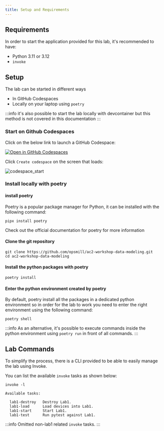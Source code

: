 ```yaml
---
title: Setup and Requirements
---
```



## Requirements

In order to start the application provided for this lab, it's recommended to have:

- Python 3.11 or 3.12
- `invoke`

## Setup

The lab can be started in different ways
- In GitHub Codespaces
- Locally on your laptop using `poetry`

:::info
it's also possible to start the lab locally with devcontainer but this method is not covered in this documentation
:::

### Start on Github Codespaces

Click on the below link to launch a GitHub Codespace:

[![Open in GitHub Codespaces](https://github.com/codespaces/badge.svg)](https://codespaces.new/opsmill/ac2-workshop-data-modeling?devcontainer_path=.devcontainer%2Fdevcontainer.json&ref=main)

Click `Create codespace` on the screen that loads:

![codespace_start](../images/lab1/codespaces_start.png)

### Install locally with poetry

#### install poetry

Poetry is a popular package manager for Python, it can be installed with the following command:

```shell
pipx install poetry
```

Check out the official documentation for poetry for more information
<ReferenceLink title="Poetry documentation" url="https://python-poetry.org/docs/#installation" openInNewTab />

#### Clone the git repository

```shell
git clone https://github.com/opsmill/ac2-workshop-data-modeling.git
cd ac2-workshop-data-modeling
```

#### Install the python packages with poetry

```shell
poetry install
```

#### Enter the python environment created by poetry

By default, poetry install all the packages in a dedicated python environment so in order for the lab to work you need to enter the right environment using the following command:

```shell
poetry shell
```

:::info
As an alternative, it's possible to execute commands inside the python environment using `poetry run` in front of all commands.
:::


## Lab Commands

To simplify the process, there is a CLI provided to be able to easily manage the lab using Invoke.

You can list the available `invoke` tasks as shown below:

```shell
invoke -l
```
```shell
Available tasks:

  lab1-destroy   Destroy Lab1.
  lab1-load      Load devices into Lab1.
  lab1-start     Start Lab1.
  lab1-test      Run pytest against Lab1.
```

:::info
Omitted non-lab1 related `invoke` tasks.
:::

